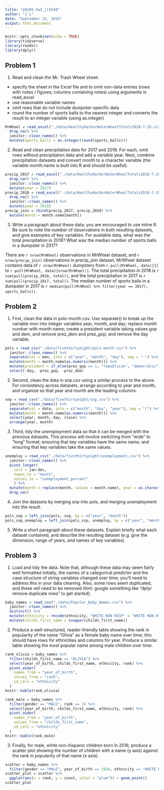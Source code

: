 ```yaml
---
title: "p8105_hw2_jl5548"
author: "J L"
date: "September 25, 2019"
output: html_document
---
```


```r
knitr::opts_chunk$set(echo = TRUE)
library(tidyverse)
library(readxl)
library(dplyr)
```


## Problem 1

1. Read and clean the Mr. Trash Wheel sheet:
* specify the sheet in the Excel file and to omit non-data entries (rows with notes / figures; columns containing notes) using arguments in read_excel
* use reasonable variable names
* omit rows that do not include dumpster-specific data
* round the number of sports balls to the nearest integer and converts the result to an integer variable (using as.integer)

```r
MrWheel = read_excel("./data/HealthyHarborWaterWheelTotals2018-7-28.xlsx", sheet = "Mr. Trash Wheel", range = "A2:N336") %>% 
  drop_na() %>% 
  janitor::clean_names() %>% 
  mutate(sports_balls = as.integer(round(sports_balls)))
```

2. Read and clean precipitation data for 2017 and 2018. For each, omit rows without precipitation data and add a variable year. Next, combine precipitation datasets and convert month to a character variable (the variable month.name is built into R and should be useful).

```r
precip_2017 = read_excel("./data/HealthyHarborWaterWheelTotals2018-7-28.xlsx", sheet = "2017 Precipitation", range = "A2:B14") %>% 
  drop_na() %>% 
  janitor::clean_names() %>% 
  mutate(year = 2017) 
precip_2018 = read_excel("./data/HealthyHarborWaterWheelTotals2018-7-28.xlsx", sheet = "2018 Precipitation", range = "A2:B14") %>% 
  drop_na() %>% 
  janitor::clean_names() %>% 
  mutate(year = 2018) 
precip_join = rbind(precip_2017, precip_2018) %>% 
  mutate(month = month.name[month])
```

3. Write a paragraph about these data; you are encouraged to use inline R. Be sure to note the number of observations in both resulting datasets, and give examples of key variables. For available data, what was the total precipitation in 2018? What was the median number of sports balls in a dumpster in 2017?

  There are `r nrow(MrWheel)` observations in MrWheel dataset, and `r nrow(precip_join)` observations in precip_join dataset. MrWheel dataset contains data of `r nrow(MrWheel)` dumpsters from `r pull(MrWheel, date)[1]` to `r pull(MrWheel, date)[nrow(MrWheel)]`. The total precipitation in 2018 is `r sum(pull(precip_2018, total))`, and the total precipitation in 2017 is `r sum(pull(precip_2017, total))`. The median number of sports balls in a dumpster in 2017 is `r median(pull(MrWheel %>% filter(year == 2017), sports_balls))`.


## Problem 2

1. First, clean the data in pols-month.csv. Use separate() to break up the variable mon into integer variables year, month, and day; replace month number with month name; create a president variable taking values gop and dem, and remove prez_dem and prez_gop; and remove the day variable.

```r
pols = read_csv("./data/fivethirtyeight/pols-month.csv") %>% 
  janitor::clean_names() %>%
  separate(col = mon, into = c("year", "month", "day"), sep = "-") %>% 
  mutate(month = month.name[as.numeric(month)]) %>% 
  mutate(president = if_else(prez_gop == 1, "republican", "democratic")) %>% 
  select(-day, -prez_gop, -prez_dem)
```

2. Second, clean the data in snp.csv using a similar process to the above. For consistency across datasets, arrange according to year and month, and organize so that year and month are the leading columns.

```r
snp = read_csv("./data/fivethirtyeight/snp.csv") %>% 
  janitor::clean_names() %>%
  separate(col = date, into = c("month", "day", "year"), sep = "/") %>% 
  mutate(month = month.name[as.numeric(month)]) %>% 
  select(year, month, day, close) %>% 
  arrange(year, month)
```

3. Third, tidy the unemployment data so that it can be merged with the previous datasets. This process will involve switching from “wide” to “long” format; ensuring that key variables have the same name; and ensuring that key variables take the same values.

```r
unemploy = read_csv("./data/fivethirtyeight/unemployment.csv") %>% 
  janitor::clean_names() %>%
  pivot_longer(
    cols = jan:dec,
    names_to = "month",
    values_to = "unemployment_percent"
    ) %>% 
  mutate(month = replace(month, values = month.name), year = as.character(year)) %>% 
  drop_na()
```

4. Join the datasets by merging snp into pols, and merging unemployment into the result.

```r
pols_snp = left_join(pols, snp, by = c("year", "month"))
pols_snp_unemploy = left_join(pols_snp, unemploy, by = c("year", "month"))
```

5. Write a short paragraph about these datasets. Explain briefly what each dataset contained, and describe the resulting dataset (e.g. give the dimension, range of years, and names of key variables).
  
  


## Problem 3
1. Load and tidy the data. Note that, although these data may seem fairly well formatted initially, the names of a categorical predictor and the case structure of string variables changed over time; you’ll need to address this in your data cleaning. Also, some rows seem duplicated, and these will need to be removed (hint: google something like “dplyr remove duplicate rows” to get started).

```r
baby_names = read_csv("./data/Popular_Baby_Names.csv") %>% 
  janitor::clean_names() %>% 
  distinct() %>% 
  mutate(ethnicity = recode(ethnicity, "WHITE NON HISP" = "WHITE NON HISPANIC", "BLACK NON HISP" = "BLACK NON HISPANIC", "ASIAN AND PACI" = "ASIAN AND PACIFIC ISLANDER")) %>% 
  mutate(childs_first_name = toupper(childs_first_name)) 
```

2. Produce a well-structured, reader-friendly table showing the rank in popularity of the name “Olivia” as a female baby name over time; this should have rows for ethnicities and columns for year. Produce a similar table showing the most popular name among male children over time.

```r
rank_olivia = baby_names %>% 
  filter(childs_first_name == "OLIVIA") %>% 
  select(year_of_birth, childs_first_name, ethnicity, rank) %>% 
  pivot_wider(
    names_from = "year_of_birth",
    values_from = "rank", 
    id_cols = "ethnicity"
  )
knitr::kable(rank_olivia)

rank_male = baby_names %>% 
  filter(gender == "MALE", rank == 1) %>% 
  select(year_of_birth, childs_first_name, ethnicity, rank) %>% 
  pivot_wider(
    names_from = "year_of_birth",
    values_from = "childs_first_name", 
    id_cols = "ethnicity"
  )
knitr::kable(rank_male)
```

3. Finally, for male, white non-hispanic children born in 2016, produce a scatter plot showing the number of children with a name (y axis) against the rank in popularity of that name (x axis).

```r
scatter = baby_names %>% 
  filter(gender == "MALE", year_of_birth == 2016, ethnicity == "WHITE NON HISPANIC")
scatter_plot = scatter %>% 
  ggplot(aes(x = rank, y = count, color = "plum")) + geom_point()
scatter_plot
```
